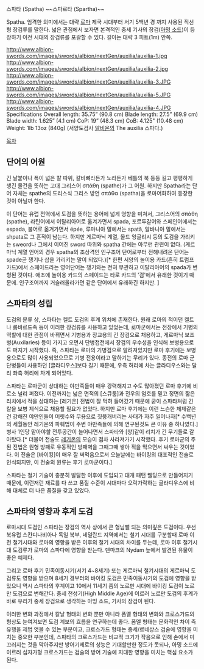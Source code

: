 스파타 (Spatha) ~~스파르타 (Spartha)~~

Spatha. 엄격한 의미에서는 대략 [[로마]] 제국 시대부터 서기 5백년 경 까지 사용된 직선형 장검류를 말한다. 넓은 관점에서 보자면 본격적인 중세 기사의 장검([[아밍 소드]])이 등장하기 이전 시대의 장검류를 포괄할 수 있다.
길이는 대략 3 피트(1m) 안쪽.

http://www.albion-swords.com/images/swords/albion/nextGen/auxilia/auxilia-1.jpg
http://www.albion-swords.com/images/swords/albion/nextGen/auxilia/auxilia-2.jpg
http://www.albion-swords.com/images/swords/albion/nextGen/auxilia/auxilia-3.JPG
http://www.albion-swords.com/images/swords/albion/nextGen/auxilia/auxilia-5.JPG
http://www.albion-swords.com/images/swords/albion/nextGen/auxilia/auxilia-4.JPG
Specifications
Overall length: 35.75”  (90.8 cm)
Blade length: 27.5”  (69.9 cm)
Blade width: 1.625”  (4.1 cm)
CoP: 19”  (48.3 cm)
CoB: 4.125" (10.48 cm)
Weight: 1lb 13oz  (840g)
(서양도검사 [[알비온]]의 The auxilia 스파다.)


[[목차]]

== 단어의 어원 ==
긴 날붙이나 폭이 넓은 칼 따위, 갈비뼈라든가 노라든가 베틀의 북 등등 길고 평평하게 생긴 물건을 뜻하는 고대 그리스어 σπάθη (spathe)가 그 어원. 하지만 Spatha라는 단어 자체는 spathe의 도리스식 그리스 방언 σπάθα (spatha)을 로마어화하여 등장한 것이 아닐까 한다.

이 단어는 유럽 전역에서 도검을 뜻하는 용어에 넓게 영향을 미쳐서, 그리스어의 σπάθη (spathe), 라틴어에서 이탈리아어로 옮겨가면서 spada, 포르투갈어와 스페인어에서는 espada, 불어로 옮겨가면서 épée, 루마니아 말에서는 spată, 알바니아 말에서는 shpata로 그 흔적이 남는다. 하지만 게르마닉 계열, 올드 잉글리시 등의 도검을 가리키는 sweord나 그에서 이어진 sword 따위와 spatha 간에는 아무런 관련이 없다. (게르마닉 계열 언어의 경우 spatha의 조상격인 인구조어 단어로부터 전해내려온 단어는 spade곧 쟁기나 삽을 가리키는 말이 되었다.)[* 한편 서양의 놀이용 카드(흔히 트럼프 카드)에서 스페이드라는 영어단어는 쟁기와는 전혀 무관하고 이탈리아어의 spada가 변형된 것이다. 애초에 놀이용 카드의 스페이드는 타로 카드의 '검'에서 유래한 것이기 때문에. 인구조어까지 거슬러올라가면 같은 단어에서 유래하긴 하지만. ]

== 스파타의 성립 ==
도검의 분류 상, 스파타는 켈트 도검의 후계 위치에 존재한다. 원래 로마의 적이던 켈트나 롬바르드족 등이 이러한 장검류를 사용하고 있었는데, 로마군에서는 전장에서 기병의 역할에 대한 관점이 바뀌면서 기병용과 장교용의 긴 장검으로 채용하고, 게르마닉 보조병(Auxilaries) 등이 가지고 오면서 단병접전에서 장검의 우수성을 인식해 보병용으로도 퍼지기 시작했다. 즉, 스파타는 로마의 기병검으로 알려져있지만 로마 후기에는 보병용으로도 많이 사용되었으므로 기병 전용이라고 말하기는 무리가 있다. 종전의 로마 군단병들이 사용하던 [글라디우스]보다 길기 때문에, 우측 허리에 차는 글라디우스와는 달리 좌측 허리에 차게 되어있다.

스파타는 로마군이 상대하는 야만족들이 매우 강력해지고 수도 많아졌던 로마 후기에 비로소 널리 퍼졌다. 이전까지는 넓은 면적의 [스큐툼]과 전우의 엄호를 믿고 정면의 짧은 리치에서 적을 상대하는 [레기온] 전법이 잘 먹혀 들어갔기 때문에 굳이 스파타처럼 긴 칼을 보병 제식으로 채용할 필요가 없었다. 하지만 로마 후기에는 이런 느슨한 체제같은건 강해진 야만인들이 머릿수와 무용으로 짓뭉개버리는 사태가 자주 일어나자[* 수백년의 세월동안 레기온의 파훼법이 주변 야만족들에 의해 연구된것도 큰 이유 중 하나였다.] 병사 1인당 맡아야할 전투공간이 늘어나면서 스파타와 [창]같이 리치가 긴 무기들로 갈아탔다.[* 더불어 전술도 [[레기온]]의 모습이 점차 사라져가기 시작했다. 후기 로마군의 주된 전법은 원형 방패로 유동적인 방패벽을 그때그때 쌓아 적을 막으면서 싸우는 것이었다. 이 전술은 [바이킹]이 매우 잘 써먹음으로서 오늘날에는 바이킹의 대표적인 전술로 인식되지만, 이 전술의 원류는 후기 로마군이다.]

스파타는 철기 기술이 충분히 발달한 이후에 도입되고 대개 패턴 웰딩으로 만들어지기 때문에, 이런저런 재료를 다 쓰고 품질 수준이 시대마다 오락가락하는 글라디우스에 비해 대체로 더 나은 품질을 갖고 있었다.

== 스파타의 영향과 후계 도검 ==
로마시대 도검인 스파타는 장검의 역사 상에서 큰 형님뻘 되는 의미깊은 도검이다.
우선 북유럽 스칸디나비아나 독일 북부, 네덜란드 지역에서는 철기 시대를 구분할때 로마 이전 철기시대와 로마의 영향을 받은 이후의 철기 시대의 차이를 두는데, 로마 이후 철기시대 도검류가 로마의 스파다에 영향을 받는다. 덴마크의 Nydam 늪에서 발견된 유물이 좋은 예제다.

그리고 로마 후기 민족이동시기(서기 4~8세기) 또는 게르마닉 철기시대의 게르마닉 도검류도 영향을 받으며
8세기 경부터의 바이킹 도검은 민족이동시기의 도검에 영향을 받았으니 역시 스파타의 후계이고
10에서 11세기 쯤의 노르만 시대에 바이킹 도검이 노르만 도검으로 변해간다.
중세 전성기(High Middle Age)에 이르러 노르만 도검의 후계가 바로 우리가 중세 장검으로 생각하는 아밍 소드, 기사의 장검이 된다.

이러한 변화 과정에서 칼날 형태의 변화 뿐만 아니라 폼멜 형태의 변화와 크로스가드의 형상도 눈여겨보면 도검 계보의 흐름을 연구하는데 좋다. 폼멜 형태는 문화적인 차이 즉 유행을 제법 엿볼 수 있는 부분이고, 크로스가드 형태는 중세/르네상스 검술에 영향을 미치는 중요한 부분인데, 스파타의 크로스가드는 비교적 크기가 작음으로 인해 손에서 미끄러지는 것을 막아주지만 방어기제로의 성능은 기대할만한 정도가 못되나, 아밍 소드에 이르러 십자가형 크로스가드는 검술의 방어 기술에 지대한 영향을 미치는 핵심 요소가 된다.
